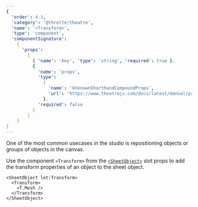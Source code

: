 ```yaml
---
{
  'order': 4.3,
  'category': '@threlte/theatre',
  'name': '<Transform>',
  'type': 'component',
  'componentSignature':
    {
      'props':
        [
          { 'name': 'key', 'type': 'string', 'required': true },
          {
            'name': 'props',
            'type':
              {
                'name': 'UnknownShorthandCompoundProps',
                'url': 'https://www.theatrejs.com/docs/latest/manual/prop-types'
              },
            'required': false
          }
        ]
    }
}
---
```


One of the most common usecases in the studio is repositioning objects or groups of objects in the canvas.

Use the component `<Transform>` from the [`<SheetObject>`](./sheet-object) slot props to add the transform properties of an object to the sheet object.

```svelte
<SheetObject let:Transform>
  <Transform>
    <T.Mesh />
  </Transform>
</SheetObject>
```

